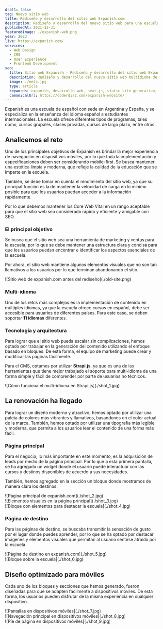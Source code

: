 ```yaml
---
draft: false
tag: Nuevo sitio web
title: Rediseño y desarrollo del sitio web Expanish.com
description: Rediseño y desarrollo del nuevo sitio web para una escuela de español con sede en Argentina y España. El sitio web está diseñado para proporcionar información sobre los cursos y programas que ofrece.
publishedAt: 2021-12-31
featuredImage: ./expanish-web.png
year: 2023
live: https://expanish.com/
services:
  - Web Design
  - CMS
  - User Experience
  - Frontend Development
seo:
  title: Sitio web Expanish - Rediseño y desarrollo del sitio web Expanish.com
  description: Rediseño y desarrollo del nuevo sitio web multidioma de Expanish, diseñado para proporcionar información y precio sobre los cursos y programas que ofrece la escuela con el objetivo de incrementar la conversión y ser amigable con SEO.
  image: ./meta.jpg
  type: article
  keywords: expanish, desarrollo web, next.js, static site generation, rediseño web, diseño web, diseño ux/ui, diseño de experiencia de usuario, diseño de interfaz de usuario
  canonicalUrl: https://coderdiaz.com/expanish-website/
---
```


Expanish es una escuela de español con sede en Argentina y España, y se especializa en la enseñanza del idioma español a estudiantes internacionales. La escuela ofrece diferentes tipos de programas, tales como, cursos grupales, clases privadas, cursos de largo plazo, entre otros.

## Analicemos el reto

Uno de los principales objetivos de Expanish es brindar la mejor experiencia de navegación en dispositivos móviles, por lo que toda la implementación y especificaciones deben ser considerando mobile-first. Se busca mantener una estética limpia y moderna, que refleje la calidad de la educación que se imparte en la escuela.

También, se debe tomar en cuenta el rendimiento del sitio web, ya que su principal función es la de mantener la velocidad de carga en lo mínimo posible para que los usuarios puedan acceder a la información rápidamente.

Por lo que debemos mantener los Core Web Vital en un rango aceptable para que el sitio web sea considerado rápido y eficiente y amigable con SEO.

### El principal objetivo

Se busca que el sitio web sea una herramienta de marketing y ventas para la escuela, por lo que se debe mantener una estructura clara y concisa para que los usuarios puedan encontrar e identificar los aspectos esenciales de la escuela.

Por ahora, el sitio web mantiene algunos elementos visuales que no son tan llamativos a los usuarios por lo que terminan abandonando el sitio.

<div class="flex flex-col gap-4 not-prose md:-mx-10 my-6 md:my-12">
  ![Sitio web de expanish.com antes del rediseño](./old-site.png)
</div>

### Multi-idioma

Uno de los retos más complejos es la implementación de contenido en múltiples idiomas, ya que la escuela ofrece cursos en español, debe ser accesible para usuarios de diferentes países. Para este caso, se deben soportar **11 idiomas** diferentes.

### Tecnología y arquitectura

Para lograr que el sitio web pueda escalar sin complicaciones, hemos optado por trabajar en la generación del contenido utilizando el enfoque basado en bloques. De esta forma, el equipo de marketing puede crear y modificar las páginas fácilmente.

Para el CMS, optamos por utilizar **Strapi.js**, ya que es una de las herramientas que tiene mejor trabajado el soporte para multi-idioma de una forma simple y fácil de comprender por parte de usuarios no técnicos.

<div class="flex flex-col gap-4 not-prose md:-mx-10 my-6 md:my-12">
  ![Cómo funciona el multi-idioma en Strapi.js](./shot_1.jpg)
</div>

<Separator />

## La renovación ha llegado

Para lograr un diseño moderno y atractivo, hemos optado por utilizar una paleta de colores más vibrantes y llamativos, basandonos en el color actual de la marca. También, hemos optado por utilizar una tipografía más legible y moderna, que permita a los usuarios leer el contenido de una forma más fácil.

### Página principal

Para el negocio, lo más importante en este momento, es la adquisición de leads por medio de la página principal. Por lo que a esta primera pantalla, se ha agregado un widget donde el usuario puede interactuar con las cursos y destinos disponibles de acuerdo a sus necesidades.

También, hemos agregado en la sección un bloque donde mostramos de manera clara los destinos.

<div class="flex flex-col gap-4 not-prose md:-mx-10 my-6 md:my-12">
  <div class="relative">
    ![Página principal de expanish.com](./shot_2.jpg)
  </div>
  <div class="grid grid-cols-2 gap-4">
    <div class="relative">
      ![Elementos visuales en la página principal](./shot_3.jpg)
    </div>
    <div class="relative">
      ![Bloque con elementos para destacar la escuela](./shot_4.jpg)
    </div>
  </div>
</div>

### Página de destino

Para las páginas de destino, se buscaba transmitir la sensación de gusto por el lugar donde puedes aprender, por lo que se ha optado por destacar imágenes y elementos visuales que permitan al usuario sentirse atraído por la escuela.

<div class="flex flex-col gap-4 not-prose md:-mx-10 my-6 md:my-12">
  <div class="relative">
    ![Página de destino en expanish.com](./shot_5.jpg)
  </div>
  <div class="relative">
    ![Bloque sobre la escuela](./shot_6.jpg)
  </div>
</div>

<Separator />

## Diseño optimizado para móviles

Cada uno de los bloques y secciones que hemos generado, fueron diseñadas para que se adapten fácilmente a dispositivos móviles. De esta forma, los usuarios pueden disfrutar de la misma experiencia en cualquier dispositivo.

<div class="flex flex-col gap-4 not-prose md:-mx-10 my-6 md:my-12">
  <div class="relative">
    ![Pantallas en dispositivos móviles](./shot_7.jpg)
  </div>
  <div class="grid grid-cols-2 gap-4">
    <div class="relative">
      ![Navegación principal en dispositivos móviles](./shot_8.jpg)
    </div>
    <div class="relative">
      ![Píe de página en dispositivos móviles](./shot_9.jpg)
    </div>
  </div>
</div>